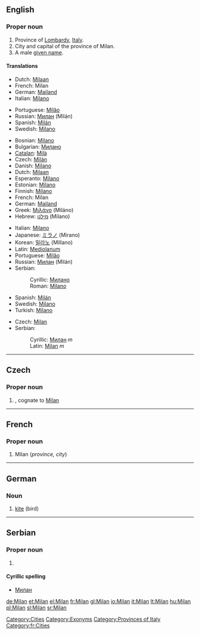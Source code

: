{{wikipedia}}
{{also|Milan}}
==English==

===Proper noun===
{{en-proper noun}}

# Province of [[Lombardy]], [[Italy]].
# City and capital of the province of Milan.
# A male [[given name]].

====Translations====
{{trans-top|province}}
* Dutch: [[Milaan]] {{n}}
* French: Milan <!--gender?-->
* German: [[Mailand]]
* Italian: [[Milano]]
{{trans-mid}}
* Portuguese: [[Milão]]
* Russian: [[Милан]] (Milán) {{m}}
* Spanish: [[Milán]]
* Swedish: [[Milano#Swedish|Milano]]
{{trans-bottom}}

{{trans-top|city and capital}}
* Bosnian: [[Milano#Bosnian|Milano]] {{m}}
* Bulgarian: [[Милано]]
* [[Catalan]]: [[Milà]]
* Czech: [[Milán]] {{m}}
* Danish: [[Milano#Danish|Milano]]
* Dutch: [[Milaan]] {{n}}
* Esperanto: [[Milano#Esperanto|Milano]]
* Estonian: [[Milano]]
* Finnish: [[Milano]]
* French: Milan {{f}}
* German: [[Mailand]]
* Greek: [[Μιλάνο]] (Miláno) {{n}}
* Hebrew: [[מילנו]] (Milano)
{{trans-mid}}
* Italian: [[Milano#Italian|Milano]] {{f}}
* Japanese: [[ミラノ]] (Mirano)
* Korean: [[밀라노]] (Millano)
* Latin: [[Mediolanum]]
* Portuguese: [[Milão]] {{m}}
* Russian: [[Милан]] (Milán) {{m}}
* Serbian:
*: Cyrillic: [[Милано#Serbian|Милано]] {{m}}
*: Roman: [[Milano#Serbian|Milano]] {{m}}
* Spanish: [[Milán]]
* Swedish: [[Milano#Swedish|Milano]]
* Turkish: [[Milano]]
{{trans-bottom}}

{{trans-top|male given name}}
* Czech: [[#Czech|Milan]] {{m}}
* Serbian:
*: Cyrillic: [[Милан#Serbian|Милан]] ''m''
*: Latin: [[Milan#Serbian|Milan]] ''m''
{{trans-mid}}
{{trans-bottom}}

[[Category:Cities]]
[[Category:Exonyms]]
[[Category:Provinces of Italy]]

----

==Czech==

===Proper noun===
{{infl|cs|proper noun|g=m}}

# {{given name|male|lang=cs}}, cognate to [[#English|Milan]]

----

==French==

===Proper noun===
{{infl|fr|proper noun}}

# Milan (''province, city'')

[[Category:fr:Cities]]

----

==German==

===Noun===
{{infl|de|noun|g=m}}

# [[kite]] (bird)

----

==Serbian==

===Proper noun===
{{infl|sr|proper noun|g=m}}

# {{given name|male|lang=sr}}

====Cyrillic spelling====
* [[Милан#Serbian|Милан]]

[[de:Milan]]
[[et:Milan]]
[[el:Milan]]
[[fr:Milan]]
[[gl:Milan]]
[[io:Milan]]
[[it:Milan]]
[[lt:Milan]]
[[hu:Milan]]
[[pl:Milan]]
[[sl:Milan]]
[[sr:Milan]]